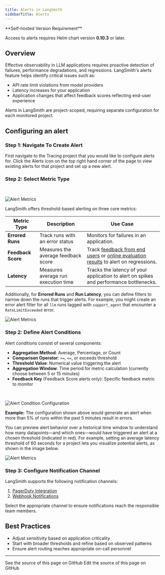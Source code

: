 ```yaml
---
title: Alerts in LangSmith
sidebarTitle: Alerts
---
```


<Note>
**Self-hosted Version Requirement**

Access to alerts requires Helm chart version **0.10.3** or later.
</Note>

## Overview

Effective observability in LLM applications requires proactive detection of failures, performance degradations, and regressions. LangSmith's alerts feature helps identify critical issues such as:

- API rate limit violations from model providers
- Latency increases for your application
- Application changes that affect feedback scores reflecting end-user experience

Alerts in LangSmith are project-scoped, requiring separate configuration for each monitored project.

## Configuring an alert

### Step 1: Navigate To Create Alert

First navigate to the Tracing project that you would like to configure alerts for. Click the Alerts icon on the top right hand corner of the page to view existing alerts for that project and set up a new alert.

### Step 2: Select Metric Type

<br />
<div style={{ textAlign: 'center' }}>

![Alert Metrics](/langsmith/images/alert-metric.png)

</div>

LangSmith offers threshold-based alerting on three core metrics:

| Metric Type        | Description                         | Use Case                                                                                                                                                                                 |
| ------------------ | ----------------------------------- | ---------------------------------------------------------------------------------------------------------------------------------------------------------------------------------------- |
| **Errored Runs**   | Track runs with an error status     | Monitors for failures in an application.                                                                                                                                                 |
| **Feedback Score** | Measures the average feedback score | Track [feedback from end users](/langsmith/attach-user-feedback) or [online evaluation results](/langsmith/online-evaluations) to alert on regressions. |
| **Latency**        | Measures average run execution time | Tracks the latency of your application to alert on spikes and performance bottlenecks.                                                                                                   |

Additionally, for **Errored Runs** and **Run Latency**, you can define filters to narrow down the runs that trigger alerts. For example, you might create an error alert filter for all `llm` runs tagged with `support_agent` that encounter a `RateLimitExceeded` error.

<div style={{ textAlign: 'center' }}>

![Alert Metrics](/langsmith/images/alerts-filter.png)

</div>

### Step 2: Define Alert Conditions

Alert conditions consist of several components:

- **Aggregation Method**: Average, Percentage, or Count
- **Comparison Operator**: `>=`, `<=`, or exceeds threshold
- **Threshold Value**: Numerical value triggering the alert
- **Aggregation Window**: Time period for metric calculation (currently choose between 5 or 15 minutes)
- **Feedback Key** (Feedback Score alerts only): Specific feedback metric to monitor

<br />
<div style={{ textAlign: 'center' }}>

![Alert Condition Configuration](/langsmith/images/define-conditions.png)

</div>

**Example:** The configuration shown above would generate an alert when more than 5% of runs within the past 5 minutes result in errors.

You can preview alert behavior over a historical time window to understand how many datapoints—and which ones—would have triggered an alert at a chosen threshold (indicated in red). For example, setting an average latency threshold of 60 seconds for a project lets you visualize potential alerts, as shown in the image below.

<div style={{ textAlign: 'center' }}>

![Alert Metrics](/langsmith/images/alert-preview.png)

</div>

### Step 3: Configure Notification Channel

LangSmith supports the following notification channels:

1. [PagerDuty Integration](/langsmith/alerts-pagerduty)
2. [Webhook Notifications](/langsmith/alerts-webhook)

Select the appropriate channel to ensure notifications reach the responsible team members.

## Best Practices

- Adjust sensitivity based on application criticality
- Start with broader thresholds and refine based on observed patterns
- Ensure alert routing reaches appropriate on-call personnel

---

<CardGroup cols={2}>
  <Card title="View Source" icon="eye" href="https://github.com/langchain-ai/docs/blob/main/src/langsmith/alerts.mdx">
    See the source of this page on GitHub
  </Card>
  <Card title="Edit Source" icon="pen-to-square" href="https://github.com/langchain-ai/docs/edit/main/src/langsmith/alerts.mdx">
    Edit the source of this page on GitHub
  </Card>
</CardGroup>
